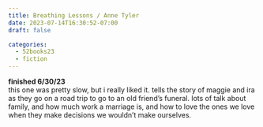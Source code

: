 ```yaml
---
title: Breathing Lessons / Anne Tyler
date: 2023-07-14T16:30:52-07:00
draft: false

categories:
  - 52books23
  - fiction
---
```


**finished 6/30/23** \
this one was pretty slow, but i really liked it. tells the story of maggie and ira as they go on a road trip to go to an old friend's funeral. lots of talk about family, and how much work a marriage is, and how to love the ones we love when they make decisions we wouldn't make ourselves. 